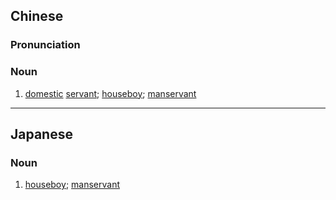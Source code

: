 {{also|家仆}}
==Chinese==
{{zh-forms|s=家仆}}

===Pronunciation===
{{zh-pron
|m=jiāpú
|h=pfs=kâ-phu̍k
|mn-t=gê1 bog8
|cat=n
}}

===Noun===
{{zh-noun}}

# {{lb|zh|archaic}} [[domestic]] [[servant]]; [[houseboy]]; [[manservant]]

----

==Japanese==
{{ja-kanjitab|か|ぼく|yomi=o}}

===Noun===
{{ja-noun|かぼく}}

# [[houseboy]]; [[manservant]]